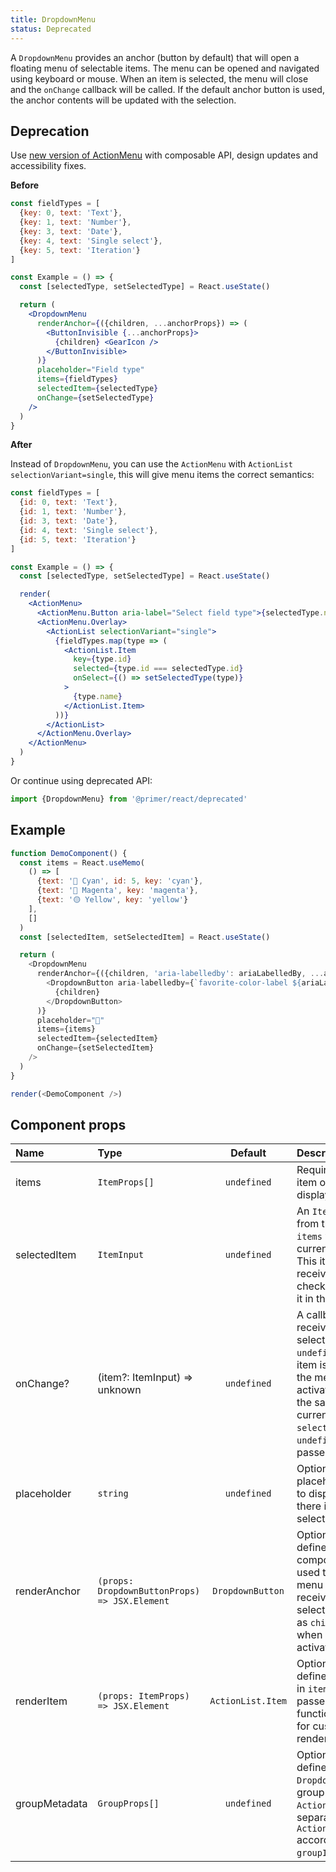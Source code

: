 ```yaml
---
title: DropdownMenu
status: Deprecated
---
```


A `DropdownMenu` provides an anchor (button by default) that will open a floating menu of selectable items. The menu can be opened and navigated using keyboard or mouse. When an item is selected, the menu will close and the `onChange` callback will be called. If the default anchor button is used, the anchor contents will be updated with the selection.

## Deprecation

Use [new version of ActionMenu](/ActionMenu#with-selection) with composable API, design updates and accessibility fixes.

**Before**

```jsx
const fieldTypes = [
  {key: 0, text: 'Text'},
  {key: 1, text: 'Number'},
  {key: 3, text: 'Date'},
  {key: 4, text: 'Single select'},
  {key: 5, text: 'Iteration'}
]

const Example = () => {
  const [selectedType, setSelectedType] = React.useState()

  return (
    <DropdownMenu
      renderAnchor={({children, ...anchorProps}) => (
        <ButtonInvisible {...anchorProps}>
          {children} <GearIcon />
        </ButtonInvisible>
      )}
      placeholder="Field type"
      items={fieldTypes}
      selectedItem={selectedType}
      onChange={setSelectedType}
    />
  )
}
```

**After**

Instead of `DropdownMenu`, you can use the `ActionMenu` with `ActionList selectionVariant=single`, this will give menu items the correct semantics:

```jsx
const fieldTypes = [
  {id: 0, text: 'Text'},
  {id: 1, text: 'Number'},
  {id: 3, text: 'Date'},
  {id: 4, text: 'Single select'},
  {id: 5, text: 'Iteration'}
]

const Example = () => {
  const [selectedType, setSelectedType] = React.useState()

  render(
    <ActionMenu>
      <ActionMenu.Button aria-label="Select field type">{selectedType.name || 'Field type'}</ActionMenu.Button>
      <ActionMenu.Overlay>
        <ActionList selectionVariant="single">
          {fieldTypes.map(type => (
            <ActionList.Item
              key={type.id}
              selected={type.id === selectedType.id}
              onSelect={() => setSelectedType(type)}
            >
              {type.name}
            </ActionList.Item>
          ))}
        </ActionList>
      </ActionMenu.Overlay>
    </ActionMenu>
  )
}
```

Or continue using deprecated API:

```js
import {DropdownMenu} from '@primer/react/deprecated'
```

## Example

```javascript live noinline deprecated
function DemoComponent() {
  const items = React.useMemo(
    () => [
      {text: '🔵 Cyan', id: 5, key: 'cyan'},
      {text: '🔴 Magenta', key: 'magenta'},
      {text: '🟡 Yellow', key: 'yellow'}
    ],
    []
  )
  const [selectedItem, setSelectedItem] = React.useState()

  return (
    <DropdownMenu
      renderAnchor={({children, 'aria-labelledby': ariaLabelledBy, ...anchorProps}) => (
        <DropdownButton aria-labelledby={`favorite-color-label ${ariaLabelledBy}`} {...anchorProps}>
          {children}
        </DropdownButton>
      )}
      placeholder="🎨"
      items={items}
      selectedItem={selectedItem}
      onChange={setSelectedItem}
    />
  )
}

render(<DemoComponent />)
```

## Component props

| Name          | Type                                          |      Default      | Description                                                                                                                                                                                    |
| :------------ | :-------------------------------------------- | :---------------: | :--------------------------------------------------------------------------------------------------------------------------------------------------------------------------------------------- |
| items         | `ItemProps[]`                                 |    `undefined`    | Required. A list of item objects to display in the menu                                                                                                                                        |
| selectedItem  | `ItemInput`                                   |    `undefined`    | An `ItemProps` item from the list of `items` which is currently selected. This item will receive a checkmark next to it in the menu.                                                           |
| onChange?     | (item?: ItemInput) => unknown                 |    `undefined`    | A callback which receives the selected item or `undefined` when an item is activated in the menu. If the activated item is the same as the current `selectedItem`, `undefined` will be passed. |
| placeholder   | `string`                                      |    `undefined`    | Optional. A placeholder value to display when there is no current selection.                                                                                                                   |
| renderAnchor  | `(props: DropdownButtonProps) => JSX.Element` | `DropdownButton`  | Optional. If defined, provided component will be used to render the menu anchor. Will receive the selected `Item` text as `children` prop when an item is activated.                           |
| renderItem    | `(props: ItemProps) => JSX.Element`           | `ActionList.Item` | Optional. If defined, each item in `items` will be passed to this function, allowing for custom item rendering.                                                                                |
| groupMetadata | `GroupProps[]`                                |    `undefined`    | Optional. If defined, `DropdownMenu` will group `items` into `ActionList.Group`s separated by `ActionList.Divider` according to their `groupId` property.                                      |
